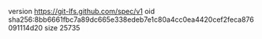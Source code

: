 version https://git-lfs.github.com/spec/v1
oid sha256:8bb6661fbc7a89dc665e338edeb7e1c80a4cc0ea4420cef2feca876091114d20
size 25735

